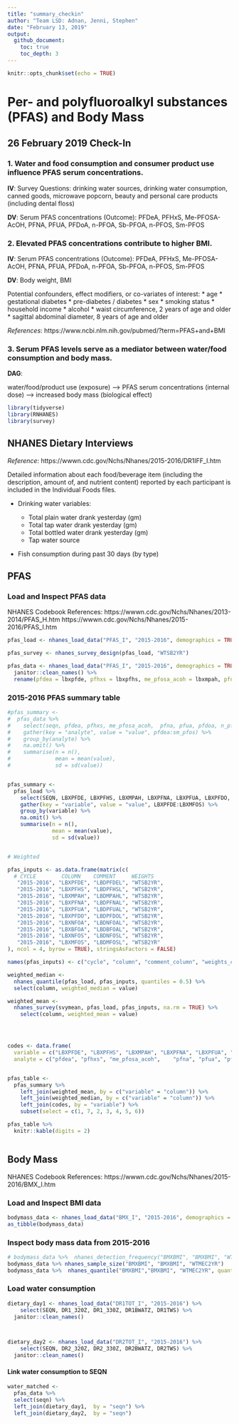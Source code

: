 ```yaml
---
title: "summary_checkin"
author: "Team LSD: Adnan, Jenni, Stephen"
date: "February 13, 2019"
output: 
  github_document:
    toc: true
    toc_depth: 3
---
```


```r
knitr::opts_chunk$set(echo = TRUE)
```

# Per- and polyfluoroalkyl substances (PFAS) and Body Mass
## 26 February 2019 Check-In



### 1. Water and food consumption and consumer product use influence PFAS serum concentrations.

**IV**: Survey Questions: drinking water sources, drinking water consumption, canned goods, microwave popcorn, beauty and personal care products (including dental floss)

**DV**: Serum PFAS concentrations (Outcome): PFDeA, PFHxS, Me-PFOSA-AcOH, PFNA, PFUA, PFDoA, n-PFOA, Sb-PFOA, n-PFOS, Sm-PFOS

### 2. Elevated PFAS concentrations contribute to higher BMI.

**IV**: Serum PFAS concentrations (Outcome): PFDeA, PFHxS, Me-PFOSA-AcOH, PFNA, PFUA, PFDoA, n-PFOA, Sb-PFOA, n-PFOS, Sm-PFOS

**DV**: Body weight, BMI

Potential confounders, effect modifiers, or co-variates of interest: 
* age 
* gestational diabetes
* pre-diabetes / diabetes
* sex 
* smoking status
* household income
* alcohol
* waist circumference, 2 years of age and older
* sagittal abdominal diameter, 8 years of age and older

*References*: https://www.ncbi.nlm.nih.gov/pubmed/?term=PFAS+and+BMI 

### 3. Serum PFAS levels serve as a mediator between water/food consumption and body mass.

**DAG**:
  
water/food/product use (exposure) --> PFAS serum concentrations (internal dose) --> increased body mass (biological effect)  


```r

library(tidyverse)
library(RNHANES)
library(survey)

```


## NHANES Dietary Interviews

*Reference*: https://wwwn.cdc.gov/Nchs/Nhanes/2015-2016/DR1IFF_I.htm

Detailed information about each food/beverage item (including the description, amount of, and nutrient content) reported by each participant is included in the Individual Foods files.

* Drinking water variables:

    + Total plain water drank yesterday (gm)
    + Total tap water drank yesterday (gm)
    + Total bottled water drank yesterday (gm)
    + Tap water source

* Fish consumption during past 30 days (by type) 

## PFAS

### Load and Inspect PFAS data
NHANES Codebook References:
https://wwwn.cdc.gov/Nchs/Nhanes/2013-2014/PFAS_H.htm
https://wwwn.cdc.gov/Nchs/Nhanes/2015-2016/PFAS_I.htm

```r

 
pfas_load <- nhanes_load_data("PFAS_I", "2015-2016", demographics = TRUE)

pfas_survey <- nhanes_survey_design(pfas_load, "WTSB2YR")

pfas_data <- nhanes_load_data("PFAS_I", "2015-2016", demographics = TRUE) %>% 
  janitor::clean_names() %>% 
  rename(pfdea = lbxpfde, pfhxs = lbxpfhs, me_pfosa_acoh = lbxmpah,	pfna = lbxpfna, pfua = lbxpfua,	pfdoa = lbxpfdo, n_pfoa = lbxnfoa,	sb_pfoa = lbxbfoa, n_pfos = lbxnfos,	sm_pfos = lbxmfos)


```

### 2015-2016 PFAS summary table


```r

#pfas_summary <-
#  pfas_data %>%
#    select(seqn, pfdea, pfhxs, me_pfosa_acoh,	pfna, pfua,	pfdoa, n_pfoa, sb_pfoa, n_pfos,	sm_pfos) %>% 
#    gather(key = "analyte", value = "value", pfdea:sm_pfos) %>% 
#    group_by(analyte) %>% 
#    na.omit() %>% 
#    summarise(n = n(), 
#              mean = mean(value),
#              sd = sd(value))


pfas_summary <-
  pfas_load %>%
    select(SEQN, LBXPFDE, LBXPFHS, LBXMPAH, LBXPFNA, LBXPFUA, LBXPFDO, LBXNFOA, LBXBFOA, LBXNFOS, LBXMFOS) %>% 
    gather(key = "variable", value = "value", LBXPFDE:LBXMFOS) %>% 
    group_by(variable) %>% 
    na.omit() %>% 
    summarise(n = n(), 
              mean = mean(value),
              sd = sd(value))


# Weighted

pfas_inputs <- as.data.frame(matrix(c(
  # CYCLE        COLUMN    COMMENT     WEIGHTS
   "2015-2016", "LBXPFDE", "LBDPFDEL", "WTSB2YR",
   "2015-2016", "LBXPFHS", "LBDPFHSL", "WTSB2YR",
   "2015-2016", "LBXMPAH", "LBDMPAHL", "WTSB2YR",
   "2015-2016", "LBXPFNA", "LBDPFNAL", "WTSB2YR",
   "2015-2016", "LBXPFUA", "LBDPFUAL", "WTSB2YR",
   "2015-2016", "LBXPFDO", "LBDPFDOL", "WTSB2YR",
   "2015-2016", "LBXNFOA", "LBDNFOAL", "WTSB2YR",
   "2015-2016", "LBXBFOA", "LBDBFOAL", "WTSB2YR",
   "2015-2016", "LBXNFOS", "LBDNFOSL", "WTSB2YR",
   "2015-2016", "LBXMFOS", "LBDMFOSL", "WTSB2YR"
), ncol = 4, byrow = TRUE), stringsAsFactors = FALSE)

names(pfas_inputs) <- c("cycle", "column", "comment_column", "weights_column")

weighted_median <-
  nhanes_quantile(pfas_load, pfas_inputs, quantiles = 0.5) %>% 
  select(column, weighted_median = value)

weighted_mean <-
  nhanes_survey(svymean, pfas_load, pfas_inputs, na.rm = TRUE) %>% 
    select(column, weighted_mean = value)




codes <- data.frame(
  variable = c("LBXPFDE", "LBXPFHS", "LBXMPAH", "LBXPFNA", "LBXPFUA", "LBXPFDO", "LBXNFOA", "LBXBFOA", "LBXNFOS", "LBXMFOS"),
  analyte = c("pfdea", "pfhxs", "me_pfosa_acoh",	"pfna", "pfua",	"pfdoa", "n_pfoa", "sb_pfoa", "n_pfos",	"sm_pfos"))


pfas_table <-
  pfas_summary %>% 
    left_join(weighted_mean, by = c("variable" = "column")) %>% 
    left_join(weighted_median, by = c("variable" = "column")) %>% 
    left_join(codes, by = "variable") %>% 
    subset(select = c(1, 7, 2, 3, 4, 5, 6))

pfas_table %>%
  knitr::kable(digits = 2) 



```

## Body Mass

NHANES Codebook References:
https://wwwn.cdc.gov/Nchs/Nhanes/2015-2016/BMX_I.htm

### Load and Inspect BMI data

```r
bodymass_data <- nhanes_load_data("BMX_I", "2015-2016", demographics = TRUE)
as_tibble(bodymass_data)
```

### Inspect body mass data from 2015-2016
```r
# bodymass_data %>%  nhanes_detection_frequency("BMXBMI", "BMXBMI", "WTMEC2YR") # not completely sure on weight
bodymass_data %>% nhanes_sample_size("BMXBMI", "BMXBMI", "WTMEC2YR")
bodymass_data %>%  nhanes_quantile("BMXBMI","BMXBMI", "WTMEC2YR", quantiles = c(0.5, 0.95))
```


### Load water consumption

```r
dietary_day1 <- nhanes_load_data("DR1TOT_I", "2015-2016") %>% 
    select(SEQN, DR1_320Z, DR1_330Z, DR1BWATZ, DR1TWS) %>% 
  janitor::clean_names() 



dietary_day2 <- nhanes_load_data("DR2TOT_I", "2015-2016") %>% 
    select(SEQN, DR2_320Z, DR2_330Z, DR2BWATZ, DR2TWS) %>% 
  janitor::clean_names()


```


#### Link water consumption to SEQN

```r

water_matched <- 
  pfas_data %>% 
  select(seqn) %>% 
  left_join(dietary_day1,  by = "seqn") %>% 
  left_join(dietary_day2,  by = "seqn")


```

